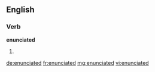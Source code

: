 ==English==

===Verb===
'''enunciated'''

# {{past of|[[enunciate]]}}

[[de:enunciated]]
[[fr:enunciated]]
[[mg:enunciated]]
[[vi:enunciated]]